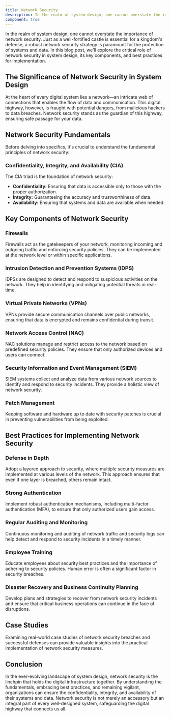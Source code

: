 ```yaml
---
title: Network Security
description: In the realm of system design, one cannot overstate the importance of network security. Just as a well-fortified castle is essential for a kingdom's defense, a robust network security strategy is paramount for the protection of systems and data. In this blog post, we'll explore the critical role of network security in system design, its key components, and best practices for implementation.
component: true
---
```


In the realm of system design, one cannot overstate the importance of network security. Just as a well-fortified castle is essential for a kingdom's defense, a robust network security strategy is paramount for the protection of systems and data. In this blog post, we'll explore the critical role of network security in system design, its key components, and best practices for implementation.

## The Significance of Network Security in System Design

At the heart of every digital system lies a network—an intricate web of connections that enables the flow of data and communication. This digital highway, however, is fraught with potential dangers, from malicious hackers to data breaches. Network security stands as the guardian of this highway, ensuring safe passage for your data.

## Network Security Fundamentals

Before delving into specifics, it's crucial to understand the fundamental principles of network security:

### Confidentiality, Integrity, and Availability (CIA)

The CIA triad is the foundation of network security:

- **Confidentiality:** Ensuring that data is accessible only to those with the proper authorization.
- **Integrity:** Guaranteeing the accuracy and trustworthiness of data.
- **Availability:** Ensuring that systems and data are available when needed.

## Key Components of Network Security

### Firewalls

Firewalls act as the gatekeepers of your network, monitoring incoming and outgoing traffic and enforcing security policies. They can be implemented at the network level or within specific applications.

### Intrusion Detection and Prevention Systems (IDPS)

IDPSs are designed to detect and respond to suspicious activities on the network. They help in identifying and mitigating potential threats in real-time.

### Virtual Private Networks (VPNs)

VPNs provide secure communication channels over public networks, ensuring that data is encrypted and remains confidential during transit.

### Network Access Control (NAC)

NAC solutions manage and restrict access to the network based on predefined security policies. They ensure that only authorized devices and users can connect.

### Security Information and Event Management (SIEM)

SIEM systems collect and analyze data from various network sources to identify and respond to security incidents. They provide a holistic view of network security.

### Patch Management

Keeping software and hardware up to date with security patches is crucial in preventing vulnerabilities from being exploited.

## Best Practices for Implementing Network Security

### Defense in Depth

Adopt a layered approach to security, where multiple security measures are implemented at various levels of the network. This approach ensures that even if one layer is breached, others remain intact.

### Strong Authentication

Implement robust authentication mechanisms, including multi-factor authentication (MFA), to ensure that only authorized users gain access.

### Regular Auditing and Monitoring

Continuous monitoring and auditing of network traffic and security logs can help detect and respond to security incidents in a timely manner.

### Employee Training

Educate employees about security best practices and the importance of adhering to security policies. Human error is often a significant factor in security breaches.

### Disaster Recovery and Business Continuity Planning

Develop plans and strategies to recover from network security incidents and ensure that critical business operations can continue in the face of disruptions.

## Case Studies

Examining real-world case studies of network security breaches and successful defenses can provide valuable insights into the practical implementation of network security measures.

## Conclusion

In the ever-evolving landscape of system design, network security is the linchpin that holds the digital infrastructure together. By understanding the fundamentals, embracing best practices, and remaining vigilant, organizations can ensure the confidentiality, integrity, and availability of their systems and data. Network security is not merely an accessory but an integral part of every well-designed system, safeguarding the digital highway that connects us all.
